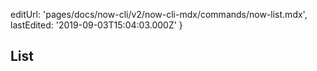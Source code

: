 
  editUrl: 'pages/docs/now-cli/v2/now-cli-mdx/commands/now-list.mdx',
  lastEdited: '2019-09-03T15:04:03.000Z'
}

## List
